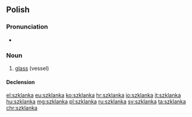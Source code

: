 ==Polish==

===Pronunciation===
* {{IPA|[ˈʂklanka]|lang=pl}}

===Noun===
{{head|pl|noun|g=f|diminutive|szklaneczka}}

# [[glass]] (vessel)

====Declension====
{{pl-decl-noun-f}}

[[el:szklanka]]
[[eu:szklanka]]
[[ko:szklanka]]
[[hr:szklanka]]
[[io:szklanka]]
[[it:szklanka]]
[[hu:szklanka]]
[[mg:szklanka]]
[[pl:szklanka]]
[[ru:szklanka]]
[[sv:szklanka]]
[[ta:szklanka]]
[[chr:szklanka]]